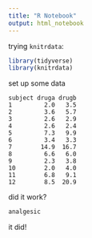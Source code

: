 ```yaml
---
title: "R Notebook"
output: html_notebook
---
```


trying `knitrdata`:

```r
library(tidyverse)
library(knitrdata)
```

set up some data

```data
subject druga drugb
1         2.0   3.5
2         3.6   5.7
3         2.6   2.9
4         2.6   2.4
5         7.3   9.9
6         3.4   3.3
7        14.9  16.7
8         6.6   6.0
9         2.3   3.8
10        2.0   4.0
11        6.8   9.1
12        8.5  20.9
```

did it work?

```r
analgesic
```

it did!
